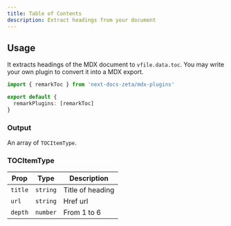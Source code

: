 ```yaml
---
title: Table of Contents
description: Extract headings from your document
---
```


## Usage

It extracts headings of the MDX document to `vfile.data.toc`. You may write your
own plugin to convert it into a MDX export.

```ts
import { remarkToc } from 'next-docs-zeta/mdx-plugins'

export default {
  remarkPlugins: [remarkToc]
}
```

### Output

An array of `TOCItemType`.

### TOCItemType

| Prop    | Type     | Description      |
| ------- | -------- | ---------------- |
| `title` | `string` | Title of heading |
| `url`   | `string` | Href url         |
| `depth` | `number` | From 1 to 6      |
